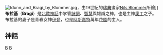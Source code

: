 {{多個問題|
{{Expert|time=2015-12-14T03:38:41+00:00}}
{{Expand|time=2014-08-02T09:35:37+00:00}}
{{Unreferenced|time=2014-08-02T09:35:37+00:00}}
}}
[[File:Idunn_and_Bragi_by_Blommer.jpg|right]]，由19世紀的[[瑞典|瑞典]]畫家[[Nils_Blommér|Nils Blommér]]所繪]]
'''布拉基'''（'''Bragi'''）是[[北歐神話|北歐神話]]中掌管[[詩詞|詩詞]]、[[智慧|智慧]]與雄辯之神，也是主神[[奧丁|奧丁]]之子。布拉基的妻子是青春女神[[伊登|伊登]]，也是[[阿斯嘉特|阿斯嘉特]]萬年[[花園|花園]]的主人。 

== 神話 ==


{{北歐神話}}

[[Category:北歐神祇|B]]
[[Category:艺术神|B]]